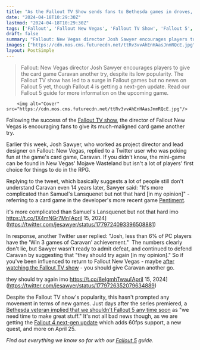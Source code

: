 ```yaml
---
title: "As the Fallout TV Show sends fans to Bethesda games in droves, Fallout New Vegas director says give the RPG's much-maligned card game another go as it's 'not that hard'"
date: "2024-04-18T10:29:30Z"
lastmod: "2024-04-18T10:29:30Z"
tags: ['Fallout', 'Fallout New Vegas', 'Fallout TV Show', 'Fallout 5', 'Fallout 4', 'Caravan', 'Pentiment', 'Bethesda']
draft: false
summary: "Fallout: New Vegas director Josh Sawyer encourages players to give the card game Caravan another try, despite its low popularity. The Fallout TV show has led to a surge in Fallout games but no news on Fallout 5 yet, though Fallout 4 is getting a next-gen update. Read our Fallout 5 guide for more information on the upcoming game."
images: ["https://cdn.mos.cms.futurecdn.net/ttRv3vvAhEnHAasJnmRQcE.jpg"]
layout: PostSimple
---
```

> Fallout: New Vegas director Josh Sawyer encourages players to give the card game Caravan another try, despite its low popularity. The Fallout TV show has led to a surge in Fallout games but no news on Fallout 5 yet, though Fallout 4 is getting a next-gen update. Read our Fallout 5 guide for more information on the upcoming game.


        <img alt="Cover" src="https://cdn.mos.cms.futurecdn.net/ttRv3vvAhEnHAasJnmRQcE.jpg"/>
        
Following the success of the [<u>Fallout TV show</u>](https://www.gamesradar.com/fallout-tv-show-season-one-amazon-prime-video-release-date-cast-trailer-story-setting-guide/), the director of Fallout New Vegas is encouraging fans to give its much-maligned card game another try. 

Earlier this week, Josh Sawyer, who worked as project director and lead designer on Fallout: New Vegas, replied to a Twitter user who was poking fun at the game's card game, Caravan. If you didn't know, the mini-game can be found in New Vegas' Mojave Wasteland but isn't a lot of players' first choice for things to do in the RPG.

Replying to the tweet, which basically suggests a lot of people still don't understand Caravan even 14 years later, Sawyer said: "It's more complicated than Samuel's Lansquenet but not that hard [in my opinion]" - referring to a card game in the developer's more recent game [<u>Pentiment</u>](https://www.gamesradar.com/pentiment-review/). 

it's more complicated than Samuel's Lansquenet but not that hard imo https://t.co/1X4mNGr7Mn[April 15, 2024](https://twitter.com/jesawyer/status/1779724093396508881)

In response, another Twitter user replied: "Josh, less than 6% of PC players have the 'Win 3 games of Caravan' achievement."  The numbers clearly don't lie, but Sawyer wasn't ready to admit defeat, and continued to defend Caravan by suggesting that "they should try again [in my opinion]." So if you've been influenced to return to Fallout New Vegas - maybe [after watching the Fallout TV show](https://www.gamesradar.com/fallout-games-surge-in-popularity-as-the-amazon-prime-tv-show-proves-a-hit-with-fans-old-and-new/) - you should give Caravan another go. 

they should try again imo https://t.co/8eIgmhTwau[April 15, 2024](https://twitter.com/jesawyer/status/1779726352079634889)

Despite the Fallout TV show's popularity, this hasn't prompted any movement in terms of new games. Just days after the series premiered, a [Bethesda veteran implied that we shouldn't Fallout 5 any time soon](https://www.gamesradar.com/despite-the-fallout-tv-shows-success-bethesda-veteran-says-not-to-expect-fallout-5-any-time-soon-we-need-time-to-make-great-stuff/) as "we need time to make great stuff." It's not all bad news though, as we are getting the [Fallout 4 next-gen update](https://www.gamesradar.com/nearly-a-decade-later-fallout-4-is-getting-its-next-gen-update-with-60-fps-support-and-a-pile-of-new-content-just-in-time-for-the-tv-show/) which adds 60fps support, a new quest, and more on April 25.

*Find out everything we know so far with our *[<em>Fallout 5</em>](https://www.gamesradar.com/fallout-5-guide/)* guide.*
        